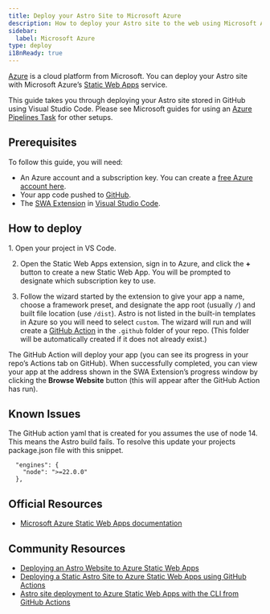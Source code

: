 ```yaml
---
title: Deploy your Astro Site to Microsoft Azure
description: How to deploy your Astro site to the web using Microsoft Azure.
sidebar:
  label: Microsoft Azure
type: deploy
i18nReady: true
---
```


[Azure](https://azure.microsoft.com/) is a cloud platform from Microsoft. You can deploy your Astro site with Microsoft Azure’s [Static Web Apps](https://aka.ms/staticwebapps) service.

This guide takes you through deploying your Astro site stored in GitHub using Visual Studio Code. Please see Microsoft guides for using an [Azure Pipelines Task](https://learn.microsoft.com/en-us/azure/devops/pipelines/tasks/reference/azure-static-web-app-v0?view=azure-pipelines) for other setups.

## Prerequisites

To follow this guide, you will need:

- An Azure account and a subscription key. You can create a [free Azure account here](https://azure.microsoft.com/free).
- Your app code pushed to [GitHub](https://github.com/).
- The [SWA Extension](https://marketplace.visualstudio.com/items?itemName=ms-azuretools.vscode-azurestaticwebapps) in [Visual Studio Code](https://code.visualstudio.com/).

## How to deploy

<Steps>
1. Open your project in VS Code.

2. Open the Static Web Apps extension, sign in to Azure, and click the **+** button to create a new Static Web App. You will be prompted to designate which subscription key to use.

3. Follow the wizard started by the extension to give your app a name, choose a framework preset, and designate the app root (usually `/`) and built file location (use `/dist`). Astro is not listed in the built-in templates in Azure so you will need to select `custom`. The wizard will run and will create a [GitHub Action](https://github.com/features/actions) in the `.github` folder of your repo. (This folder will be automatically created if it does not already exist.) 
</Steps>

The GitHub Action will deploy your app (you can see its progress in your repo’s Actions tab on GitHub). When successfully completed, you can view your app at the address shown in the SWA Extension’s progress window by clicking the **Browse Website** button (this will appear after the GitHub Action has run).

## Known Issues

The GitHub action yaml that is created for you assumes the use of node 14. This means the Astro build fails. To resolve this update your projects package.json file with this snippet.

```
  "engines": {
    "node": ">=22.0.0"
  },
```

## Official Resources

- [Microsoft Azure Static Web Apps documentation](https://learn.microsoft.com/en-us/azure/static-web-apps/)

## Community Resources 

- [Deploying an Astro Website to Azure Static Web Apps](https://www.blueboxes.co.uk/deploying-an-astro-website-to-azure-static-web-apps)
- [Deploying a Static Astro Site to Azure Static Web Apps using GitHub Actions](https://agramont.net/blog/create-static-site-astro-azure-ssg/#automate-deployment-with-github-actions)
- [Astro site deployment to Azure Static Web Apps with the CLI from GitHub Actions](https://www.eliostruyf.com/deploy-astro-azure-static-web-apps-github-cli/)
